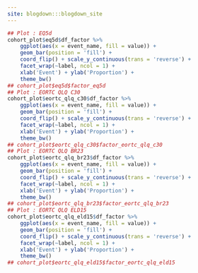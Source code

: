 ```yaml
---
site: blogdown:::blogdown_site
---
```


```r
## Plot : EQ5d
cohort_plot$eq5d$df_factor %>%
    ggplot(aes(x = event_name, fill = value)) +
    geom_bar(position = 'fill') +
    coord_flip() + scale_y_continuous(trans = 'reverse') +
    facet_wrap(~label, ncol = 1) +
    xlab('Event') + ylab('Proportion') +
    theme_bw()
## cohort_plot$eq5d$factor_eq5d
## Plot : EORTC QLQ C30
cohort_plot$eortc_qlq_c30$df_factor %>%
    ggplot(aes(x = event_name, fill = value)) +
    geom_bar(position = 'fill') +
    coord_flip() + scale_y_continuous(trans = 'reverse') +
    facet_wrap(~label, ncol = 1) +
    xlab('Event') + ylab('Proportion') +
    theme_bw()
## cohort_plot$eortc_qlq_c30$factor_eortc_qlq_c30
## Plot : EORTC QLQ BR23
cohort_plot$eortc_qlq_br23$df_factor %>%
    ggplot(aes(x = event_name, fill = value)) +
    geom_bar(position = 'fill') +
    coord_flip() + scale_y_continuous(trans = 'reverse') +
    facet_wrap(~label, ncol = 1) +
    xlab('Event') + ylab('Proportion') +
    theme_bw()
## cohort_plot$eortc_qlq_br23$factor_eortc_qlq_br23
## Plot : EORTC QLQ ELD15
cohort_plot$eortc_qlq_eld15$df_factor %>%
    ggplot(aes(x = event_name, fill = value)) +
    geom_bar(position = 'fill') +
    coord_flip() + scale_y_continuous(trans = 'reverse') +
    facet_wrap(~label, ncol = 1) +
    xlab('Event') + ylab('Proportion') +
    theme_bw()
## cohort_plot$eortc_qlq_eld15$factor_eortc_qlq_eld15


```
